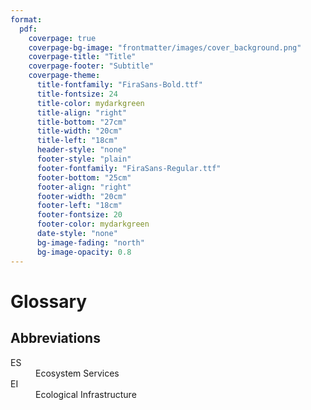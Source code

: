 ```yaml
---
format: 
  pdf:
    coverpage: true
    coverpage-bg-image: "frontmatter/images/cover_background.png"
    coverpage-title: "Title"
    coverpage-footer: "Subtitle"
    coverpage-theme:
      title-fontfamily: "FiraSans-Bold.ttf"
      title-fontsize: 24
      title-color: mydarkgreen
      title-align: "right"
      title-bottom: "27cm"
      title-width: "20cm"
      title-left: "18cm"
      header-style: "none"
      footer-style: "plain"
      footer-fontfamily: "FiraSans-Regular.ttf"
      footer-bottom: "25cm"
      footer-align: "right"
      footer-width: "20cm"
      footer-left: "18cm"
      footer-fontsize: 20
      footer-color: mydarkgreen
      date-style: "none"
      bg-image-fading: "north"
      bg-image-opacity: 0.8
---
```


# Glossary {.unnumbered}

## Abbreviations

ES
: Ecosystem Services

EI
: Ecological Infrastructure




